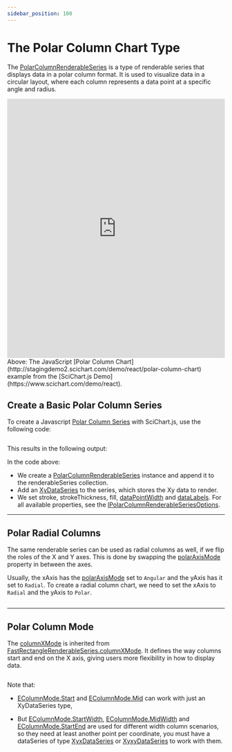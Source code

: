 ```yaml
---
sidebar_position: 100
---
```




# The Polar Column Chart Type

The [PolarColumnRenderableSeries](https://www.scichart.com/documentation/js/v4/typedoc/classes/polarcolumnrenderableseries.html) is a type of renderable series that displays data in a polar column format. It is used to visualize data in a circular layout, where each column represents a data point at a specific angle and radius.

<iframe src="http://stagingdemo2.scichart.com/demo/iframe/polar-column-chart" width="100%" height="600px" frameborder="0"></iframe>

<div style={{textAlign: "center"}}>
Above: The JavaScript [Polar Column Chart](http://stagingdemo2.scichart.com/demo/react/polar-column-chart) example from the [SciChart.js Demo](https://www.scichart.com/demo/react).
</div>

## Create a Basic Polar Column Series

To create a Javascript [Polar Column Series](https://www.scichart.com/documentation/js/v4/typedoc/classes/polarcolumnrenderableseries.html) with SciChart.js, use the following code:

```ts showLineNumbers file=./Basic/demo.js start=region_A_start end=region_A_end
```

This results in the following output:

<ChartPreviewWrapper jsContent={polarColumnChart} />

In the code above:
- We create a [PolarColumnRenderableSeries](https://www.scichart.com/documentation/js/v4/typedoc/classes/polarcolumnrenderableseries.html) instance and append it to the renderableSeries collection.
- Add an [XyDataSeries](https://www.scichart.com/documentation/js/v4/typedoc/classes/xydataseries.html) to the series, which stores the Xy data to render.
- We set stroke, strokeThickness, fill, [dataPointWidth](https://www.scichart.com/documentation/js/v4/typedoc/classes/polarcolumnrenderableseries.html#datapointwidth) and [dataLabels](https://www.scichart.com/documentation/js/v4/typedoc/classes/polarcolumnrenderableseries.html#datalabelprovider). For all available properties, see the [IPolarColumnRenderableSeriesOptions](https://www.scichart.com/documentation/js/v4/typedoc/interfaces/ipolarcolumnrenderableseriesoptions.html).

---

## Polar Radial Columns

The same renderable series can be used as radial columns as well, if we flip the roles of the X and Y axes. This is done by swapping the [polarAxisMode](https://www.scichart.com/documentation/js/v4/typedoc/enums/epolaraxismode.html) property in between the axes.

Usually, the xAxis has the [polarAxisMode](https://www.scichart.com/documentation/js/v4/typedoc/enums/epolaraxismode.html) set to `Angular` and the yAxis has it set to `Radial`. To create a radial column chart, we need to set the xAxis to `Radial` and the yAxis to `Polar`.

```ts showLineNumbers file=./BasicRadial/demo.js start=region_A_start end=region_A_end
```

<ChartPreviewWrapper jsContent={polarRadialColumnChart} />

---

## Polar Column Mode

The [columnXMode](https://www.scichart.com/documentation/js/v4/typedoc/classes/polarcolumnrenderableseries.html#columnxmode) is inherited from [FastRectangleRenderableSeries.columnXMode](https://www.scichart.com/documentation/js/v4/typedoc/classes/fastrectanglerenderableseries.html#columnxmode). It defines the way columns start and end on the X axis, giving users more flexibility in how to display data. 

```ts showLineNumbers file=./ColumnMode/demo.js start=region_A_start end=region_A_end
```

<ChartPreviewWrapper jsContent={polarColumnMode} />

Note that:  

- [EColumnMode.Start](https://www.scichart.com/documentation/js/v4/typedoc/enums/ecolumnmode.html#start) and [EColumnMode.Mid](https://www.scichart.com/documentation/js/v4/typedoc/enums/ecolumnmode.html#mid) can work with just an XyDataSeries type,

- But [EColumnMode.StartWidth](https://www.scichart.com/documentation/js/v4/typedoc/enums/ecolumnmode.html#startwidth), 
[EColumnMode.MidWidth](https://www.scichart.com/documentation/js/v4/typedoc/enums/ecolumnmode.html#midwidth) and [EColumnMode.StartEnd](https://www.scichart.com/documentation/js/v4/typedoc/enums/ecolumnmode.html#startend) are used for different width column scenarios, so they need at least another point per coordinate, you must have a dataSeries of type [XyxDataSeries](https://www.scichart.com/documentation/js/v4/typedoc/classes/xyxdataseries.html) or [XyxyDataSeries](https://www.scichart.com/documentation/js/v4/typedoc/classes/xyxydataseries.html) to work with them.

